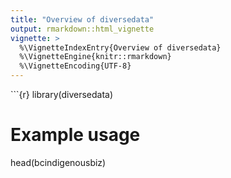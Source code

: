 ```yaml
---
title: "Overview of diversedata"
output: rmarkdown::html_vignette
vignette: >
  %\VignetteIndexEntry{Overview of diversedata}
  %\VignetteEngine{knitr::rmarkdown}
  %\VignetteEncoding{UTF-8}
---
```


\`\`\`{r} library(diversedata)

# Example usage

head(bcindigenousbiz)
